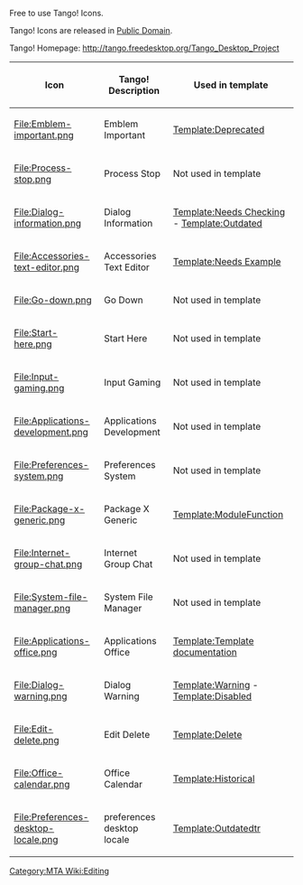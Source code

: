 Free to use Tango! Icons.

Tango! Icons are released in [http://en.wikipedia.org/wiki/Public_domain Public Domain].

Tango! Homepage: http://tango.freedesktop.org/Tango_Desktop_Project

{| class="wikitable" style="width: auto; text-align: center; table-layout: fixed;"
|-
!Icon
!Tango! Description
!Used in template
|-
|[[/File:Emblem-important.png.md|File:Emblem-important.png]]
| Emblem Important
|[[/Template:Deprecated.md|Template:Deprecated]]
|-
|[[/File:Process-stop.png.md|File:Process-stop.png]]
| Process Stop
| Not used in template
|-
|[[/File:Dialog-information.png.md|File:Dialog-information.png]]
| Dialog Information
|[[/Template:Needs Checking.md|Template:Needs Checking]] - [[/Template:Outdated.md|Template:Outdated]]
|-
|[[/File:Accessories-text-editor.png.md|File:Accessories-text-editor.png]]
| Accessories Text Editor
|[[/Template:Needs Example.md|Template:Needs Example]]
|-
|[[/File:Go-down.png.md|File:Go-down.png]]
| Go Down
| Not used in template
|-
|[[/File:Start-here.png.md|File:Start-here.png]]
| Start Here
| Not used in template
|-
|[[/File:Input-gaming.png.md|File:Input-gaming.png]]
|Input Gaming
| Not used in template
|-
|[[/File:Applications-development.png.md|File:Applications-development.png]]
| Applications Development
| Not used in template
|-
|[[/File:Preferences-system.png.md|File:Preferences-system.png]]
| Preferences System
| Not used in template
|-
|[[/File:Package-x-generic.png.md|File:Package-x-generic.png]]
| Package X Generic
| [[/Template:ModuleFunction.md|Template:ModuleFunction]]
|-
|[[/File:Internet-group-chat.png.md|File:Internet-group-chat.png]]
| Internet Group Chat
| Not used in template
|-
|[[/File:System-file-manager.png.md|File:System-file-manager.png]]
| System File Manager
| Not used in template
|-
|[[/File:Applications-office.png.md|File:Applications-office.png]]
| Applications Office
| [[/Template:Template documentation.md|Template:Template documentation]]
|-
|[[/File:Dialog-warning.png.md|File:Dialog-warning.png]]
| Dialog Warning
| [[/Template:Warning.md|Template:Warning]] - [[/Template:Disabled.md|Template:Disabled]]
|-
|[[/File:Edit-delete.png.md|File:Edit-delete.png]]
| Edit Delete
| [[/Template:Delete.md|Template:Delete]]
|-
|[[/File:Office-calendar.png.md|File:Office-calendar.png]]
| Office Calendar
| [[/Template:Historical.md|Template:Historical]]
|-
|[[/File:Preferences-desktop-locale.png.md|File:Preferences-desktop-locale.png]]
| preferences desktop locale
| [[/Template:Outdatedtr.md|Template:Outdatedtr]]
|}

[[/Category:MTA Wiki:Editing.md|Category:MTA Wiki:Editing]]